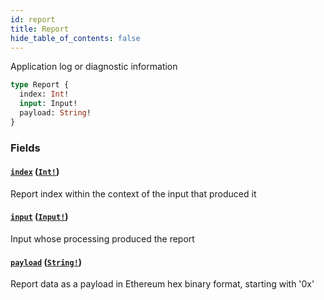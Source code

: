 ```yaml
---
id: report
title: Report
hide_table_of_contents: false
---
```



Application log or diagnostic information

```graphql
type Report {
  index: Int!
  input: Input!
  payload: String!
}
```


### Fields

#### [`index`](#) ([`Int!`](/cartesi-rollups/next/api/graphql/scalars/int))

Report index within the context of the input that produced it


#### [`input`](#) ([`Input!`](/cartesi-rollups/next/api/graphql/objects/input))

Input whose processing produced the report


#### [`payload`](#) ([`String!`](/cartesi-rollups/next/api/graphql/scalars/string))

Report data as a payload in Ethereum hex binary format, starting with '0x'




